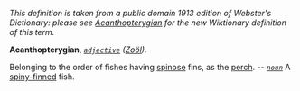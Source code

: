 ''This definition is taken from a public domain 1913 edition of Webster's Dictionary: please see [[Acanthopterygian]] for the new Wiktionary definition of this term.''

'''Acanthopterygian''', ''<code>[[adjective (part of speech)|adjective]]</code>'' ''([[Zo&ouml;l (subject)|Zo&ouml;l]]).''

Belonging to the order of fishes having [[spinose]] fins, as the [[perch]]. -- ''<code>[[noun (part of speech)|noun]]</code>'' A [[spiny-finned]] fish.